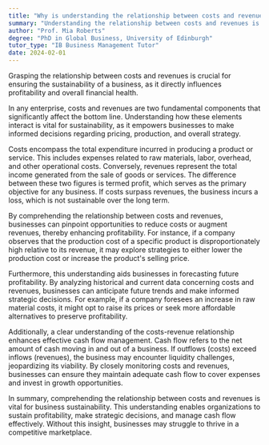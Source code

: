 ```yaml
---
title: "Why is understanding the relationship between costs and revenues essential for sustainability?"
summary: "Understanding the relationship between costs and revenues is essential for sustainability as it determines profitability and financial health."
author: "Prof. Mia Roberts"
degree: "PhD in Global Business, University of Edinburgh"
tutor_type: "IB Business Management Tutor"
date: 2024-02-01
---
```


Grasping the relationship between costs and revenues is crucial for ensuring the sustainability of a business, as it directly influences profitability and overall financial health.

In any enterprise, costs and revenues are two fundamental components that significantly affect the bottom line. Understanding how these elements interact is vital for sustainability, as it empowers businesses to make informed decisions regarding pricing, production, and overall strategy.

Costs encompass the total expenditure incurred in producing a product or service. This includes expenses related to raw materials, labor, overhead, and other operational costs. Conversely, revenues represent the total income generated from the sale of goods or services. The difference between these two figures is termed profit, which serves as the primary objective for any business. If costs surpass revenues, the business incurs a loss, which is not sustainable over the long term.

By comprehending the relationship between costs and revenues, businesses can pinpoint opportunities to reduce costs or augment revenues, thereby enhancing profitability. For instance, if a company observes that the production cost of a specific product is disproportionately high relative to its revenue, it may explore strategies to either lower the production cost or increase the product's selling price.

Furthermore, this understanding aids businesses in forecasting future profitability. By analyzing historical and current data concerning costs and revenues, businesses can anticipate future trends and make informed strategic decisions. For example, if a company foresees an increase in raw material costs, it might opt to raise its prices or seek more affordable alternatives to preserve profitability.

Additionally, a clear understanding of the costs-revenue relationship enhances effective cash flow management. Cash flow refers to the net amount of cash moving in and out of a business. If outflows (costs) exceed inflows (revenues), the business may encounter liquidity challenges, jeopardizing its viability. By closely monitoring costs and revenues, businesses can ensure they maintain adequate cash flow to cover expenses and invest in growth opportunities.

In summary, comprehending the relationship between costs and revenues is vital for business sustainability. This understanding enables organizations to sustain profitability, make strategic decisions, and manage cash flow effectively. Without this insight, businesses may struggle to thrive in a competitive marketplace.
    